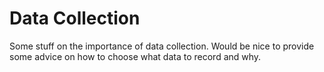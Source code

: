 # Data Collection {#data-collection}

Some stuff on the importance of data collection. Would be nice to provide some advice on how to choose what data to record and why.